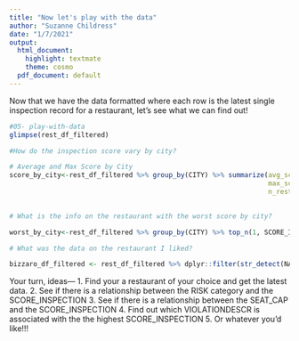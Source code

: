 ```yaml
---
title: "Now let's play with the data"
author: "Suzanne Childress"
date: "1/7/2021"
output:
  html_document:
    highlight: textmate
    theme: cosmo
  pdf_document: default
---
```

Now that we have the data formatted where each row is the latest single inspection record for a restaurant, let's see what we can find out!



```r
#05- play-with-data
glimpse(rest_df_filtered)

#How do the inspection score vary by city?

# Average and Max Score by City
score_by_city<-rest_df_filtered %>% group_by(CITY) %>% summarize(avg_score= mean(SCORE_INSPECTION),
                                                                 max_score = max(SCORE_INSPECTION),
                                                                 n_rests = n())
                                                                 

# What is the info on the restaurant with the worst score by city?

worst_by_city<-rest_df_filtered %>% group_by(CITY) %>% top_n(1, SCORE_INSPECTION)

# What was the data on the restaurant I liked?

bizzaro_df_filtered <- rest_df_filtered %>% dplyr::filter(str_detect(NAME, 'BIZZARRO'))

```

Your turn, ideas---
1. Find your a restaurant of your choice and get the latest data.
2. See if there is a relationship between the RISK category and the SCORE_INSPECTION
3. See if there is a relationship between the SEAT_CAP and the SCORE_INSPECTION
4. Find out which VIOLATIONDESCR is associated with the the highest SCORE_INSPECTION
5. Or whatever you'd like!!!
